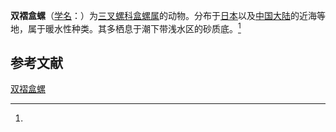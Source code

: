 {{Speciesbox
| name = 双褶盒螺
| status = 
| status_system = 
| image = 
| genus = Cylichna
| species = biplicata
| authority = (A. Adams, 1850)<ref name='id10601'>{{cite web| url =http://www.bioinfo.cn/db05/BjdwSpecies.php?action=view&id=10601| title =双褶盒螺| work =《中国动物物种编目数据库》| publisher =中国科学院微生物研究所| author =中国科学院动物研究所| accessdate =2009-04-28| deadurl =yes| archiveurl =https://web.archive.org/web/20160305053534/http://www.bioinfo.cn/db05/BjdwSpecies.php?action=view&id=10601| archivedate =2016-03-05}}</ref>
}}

'''双褶盒螺'''（[[学名|学名]]：{{lang|la|''Cylichna biplicata''}}）为[[三叉螺科|三叉螺科]][[盒螺属|盒螺属]]的动物。分布于[[日本|日本]]以及[[中国大陆|中国大陆]]的近海等地，属于暖水性种类。其多栖息于潮下带浅水区的砂质底。<ref name='id10601'/>

== 参考文献 ==
{{reflist}}

{{Wikispecies|Cylichna biplicata}}
{{Taxonbar|from=Q13508016}}

[[Category:盒螺属|双褶盒螺]]


{{软体动物小作品}}